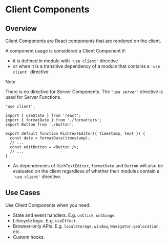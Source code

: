 # Client Components

## Overview

Client Components are React components that are rendered on the client.

A component usage is considered a Client Component if:
- it is defined in module with `'use client'` directive
- or when it is a transitive dependency of a module that contains a `'use client'` directive

> [!NOTE]
> There is no directive for Server Components. The `"use server"` directive is used for Server Functions.

```tsx
'use client';

import { useState } from 'react';
import { formatDate } from './formatters';
import Button from './button';

export default function RichTextEditor({ timestamp, text }) {
  const date = formatDate(timestamp);
  // ...
  const editButton = <Button />;
  // ...
}
```
- As dependencies of `RichTextEditor`, `formatDate` and `Button` will also be evaluated on the client regardless of whether their modules contain a `'use client'` directive.


## Use Cases

Use Client Components when you need:

- State and event handlers. E.g. `onClick`, `onChange`.
- Lifecycle logic. E.g. `useEffect`.
- Browser-only APIs. E.g. `localStorage`, `window`, `Navigator.geolocation`, etc.
- Custom hooks.
